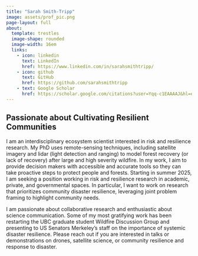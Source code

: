 ```yaml
---
title: "Sarah Smith-Tripp"
image: assets/prof_pic.png
page-layout: full
about: 
  template: trestles
  image-shape: rounded
  image-width: 16em
  links:
    - icon: linkedin 
      text: LinkedIn
      href: https://www.linkedin.com/in/sarahsmithtripp/
    - icon: github 
      text: GitHub
      href: https://github.com/sarahsmithtripp
    - text: Google Scholar
      href: https://scholar.google.com/citations?user=Yqq-c1EAAAAJ&hl=en
---
```


## Passionate about Cultivating Resilient Communities

I am an interdisciplinary ecosystem scientist interested in risk and resilience research. My PhD uses remote-sensing techniques, including satellite imagery and lidar (light detection and ranging) to model forest recovery (or lack of recovery) after large and high severity wildfire. In my work, I aim to provide decision makers with accessible and accurate tools so they can take proactive steps to protect people and forests. Starting in summer 2025, I am seeking a position working in risk and resilience research in academic, private, and governmental spaces. In particular, I want to work on research that prioritizes community disaster resilience, leveraging joint problem framing to highlight community needs.

I am passionate about collaborative research and enthusiastic about science communication. Some of my most gratifying work has been restarting the UBC graduate student Wildfire Discussion Group and presenting to US Senators Merkeley's staff on the importance of systemic disaster resilience. Please reach out if you are interested in talks or demonstrations on drones, satellite science, or community resilience and response to disaster.